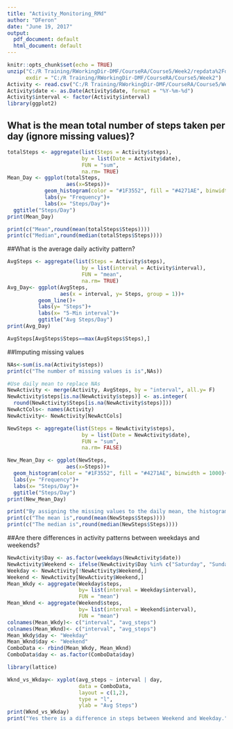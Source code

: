 ---
title: "Activity_Monitoring_RMd"
author: "DFeron"
date: "June 19, 2017"
output:
  pdf_document: default
  html_document: default
---

```{r Data Read & Clean, include=FALSE}
knitr::opts_chunk$set(echo = TRUE)
unzip("C:/R Training/RWorkingDir-DMF/CourseRA/Course5/Week2/repdata%2Fdata%2Factivity.zip",
      exdir = "C:/R Training/RWorkingDir-DMF/CourseRA/Course5/Week2")
Activity <- read.csv("C:/R Training/RWorkingDir-DMF/CourseRA/Course5/Week2/activity.csv", header= TRUE)
Activity$date <- as.Date(Activity$date, format = "%Y-%m-%d")
Activity$interval <- factor(Activity$interval)
library(ggplot2)
```

## What is the mean total number of steps taken per day (ignore missing values)?
```{r Mean Steps}
totalSteps <- aggregate(list(Steps = Activity$steps), 
                        by = list(Date = Activity$date), 
                        FUN = "sum",
                        na.rm= TRUE)
Mean_Day <- ggplot(totalSteps,
                   aes(x=Steps))+
            geom_histogram(color = "#1F3552", fill = "#4271AE", binwidth = 1000)+
            labs(y= "Frequency")+
            labs(x= "Steps/Day")+
  ggtitle("Steps/Day")
print(Mean_Day)

print(c("Mean",round(mean(totalSteps$Steps))))
print(c("Median",round(median(totalSteps$Steps))))

```

##What is the average daily activity pattern?
```{r Avg Steps}
AvgSteps <- aggregate(list(Steps = Activity$steps), 
                        by = list(interval = Activity$interval), 
                        FUN = "mean",
                        na.rm= TRUE)
Avg_Day<- ggplot(AvgSteps,
                 aes(x = interval, y= Steps, group = 1))+
          geom_line()+
          labs(y= "Steps")+
          labs(x= "5-Min interval")+
          ggtitle("Avg Steps/Day")
print(Avg_Day)

AvgSteps[AvgSteps$Steps==max(AvgSteps$Steps),]

```

##Imputing missing values
```{r Missing Values}
NAs<-sum(is.na(Activity$steps))
print(c("The number of missing values is is",NAs))

#Use daily mean to replace NAs
NewActivity <- merge(Activity, AvgSteps, by = "interval", all.y= F)
NewActivity$steps[is.na(NewActivity$steps)] <- as.integer(
  round(NewActivity$Steps[is.na(NewActivity$steps)]))
NewActCols<- names(Activity)
NewActivity<- NewActivity[NewActCols]

NewSteps <- aggregate(list(Steps = NewActivity$steps), 
                        by = list(Date = NewActivity$date), 
                        FUN = "sum",
                        na.rm= FALSE)

New_Mean_Day <- ggplot(NewSteps,
                   aes(x=Steps))+
  geom_histogram(color = "#1F3552", fill = "#4271AE", binwidth = 1000)+
  labs(y= "Frequency")+
  labs(x= "Steps/Day")+
  ggtitle("Steps/Day")
print(New_Mean_Day)

print("By assigning the missing values to the daily mean, the histogram looks more normal, and the mean and median increase.")
print(c("The mean is",round(mean(NewSteps$Steps))))
print(c("The median is",round(median(NewSteps$Steps))))

```
##Are there differences in activity patterns between weekdays and weekends?
```{r Weekend vs Weekday}
NewActivity$Day <- as.factor(weekdays(NewActivity$date))
NewActivity$Weekend <- ifelse(NewActivity$Day %in% c("Saturday", "Sunday"), TRUE, FALSE)
Weekday <- NewActivity[!NewActivity$Weekend,]
Weekend <- NewActivity[NewActivity$Weekend,]
Mean_Wkdy <- aggregate(Weekday$steps,
                       by= list(interval = Weekday$interval),
                       FUN = "mean") 
Mean_Wknd <- aggregate(Weekend$steps,
                       by= list(interval = Weekend$interval),
                       FUN = "mean") 
colnames(Mean_Wkdy)<- c("interval", "avg_steps")
colnames(Mean_Wknd)<- c("interval", "avg_steps")
Mean_Wkdy$day <- "Weekday"
Mean_Wknd$day <- "Weekend"
ComboData <- rbind(Mean_Wkdy, Mean_Wknd)
ComboData$day <- as.factor(ComboData$day)

library(lattice)

Wknd_vs_Wkday<- xyplot(avg_steps ~ interval | day,
                       data = ComboData,
                       layout = c(1,2),
                       type = "l",
                       ylab = "Avg Steps")
print(Wknd_vs_Wkday)
print("Yes there is a difference in steps between Weekend and Weekday.")

```



